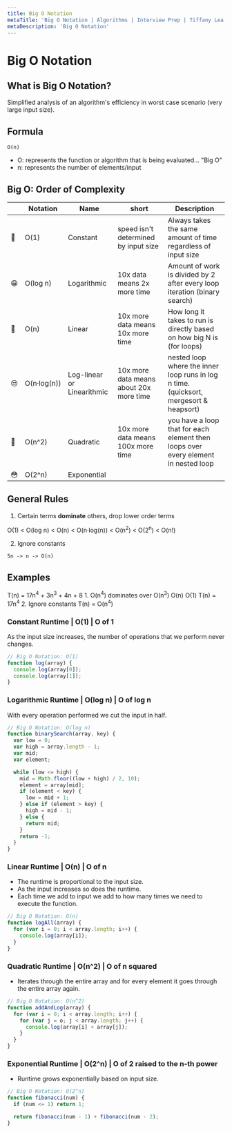 ```yaml
---
title: Big O Notation
metaTitle: 'Big O Notation | Algorithms | Interview Prep | Tiffany Lea'
metaDescription: 'Big O Notation'
---
```


# Big O Notation
## What is Big O Notation?

Simplified analysis of an algorithm's efficiency in worst case scenario (very large input size).

## Formula

```
O(n)
```

- O: represents the function or algorithm that is being evaluated... "Big O"
- n: represents the number of elements/input

## Big O: Order of Complexity

|     | Notation    | Name                       | short                                   | Description                                                                            |
| --- | ----------- | -------------------------- | --------------------------------------- | -------------------------------------------------------------------------------------- |
| 🤩  | O(1)        | Constant                   | speed isn't determined by input size    | Always takes the same amount of time regardless of input size                          |
| 😁  | O(log n)    | Logarithmic                | 10x data means 2x more time             | Amount of work is divided by 2 after every loop iteration (binary search)              |
| 🙂  | O(n)        | Linear                     | 10x more data means 10x more time       | How long it takes to run is directly based on how big N is (for loops)                 |
| 😒  | O(n·log(n)) | Log-linear or Linearithmic | 10x more data means about 20x more time | nested loop where the inner loop runs in log n time. (quicksort, mergesort & heapsort) |
| 😬  | O(n^2)      | Quadratic                  | 10x more data means 100x more time      | you have a loop that for each element then loops over every element in nested loop     |
| 😳  | O(2^n)      | Exponential                |                                         |                                                                                        |

## General Rules

1. Certain terms **dominate** others, drop lower order terms

<CodeWithHtml>
  O(1) &lt; O(log n) &lt; O(n) &lt; O(n·log(n)) &lt; O(n<sup>2</sup>) &lt; O(2<sup>n</sup>) &lt;
  O(n!)
</CodeWithHtml>

2. Ignore constants

```
5n -> n -> O(n)
```

## Examples

<CodeWithHtml>
  T(n) = 17n<sup>4</sup> + 3n<sup>3</sup> + 4n + 8
</CodeWithHtml>
1. O(n<sup>4</sup>) dominates over O(n<sup>3</sup>) O(n) O(1)
<CodeWithHtml>
  T(n) = 17n<sup>4</sup>
</CodeWithHtml>
2. Ignore constants
<CodeWithHtml>
  T(n) = O(n<sup>4</sup>)
</CodeWithHtml>

### Constant Runtime | O(1) | O of 1

As the input size increases, the number of operations that we perform never changes.

```javascript
// Big O Notation: O(1)
function log(array) {
  console.log(array[0]);
  console.log(array[1]);
}
```

### Logarithmic Runtime | O(log n) | O of log n

With every operation performed we cut the input in half.

```javascript
// Big O Notation: O(log n)
function binarySearch(array, key) {
  var low = 0;
  var high = array.length - 1;
  var mid;
  var element;

  while (low <= high) {
    mid = Math.floor((low + high) / 2, 10);
    element = array[mid];
    if (element < key) {
      low = mid + 1;
    } else if (element > key) {
      high = mid - 1;
    } else {
      return mid;
    }
    return -1;
  }
}
```

### Linear Runtime | O(n) | O of n

- The runtime is proportional to the input size.
- As the input increases so does the runtime.
- Each time we add to input we add to how many times we need to execute the function.

```javascript
// Big O Notation: O(n)
function logAll(array) {
  for (var i = 0; i < array.length; i++) {
    console.log(array[i]);
  }
}
```

### Quadratic Runtime | O(n^2) | O of n squared

- Iterates through the entire array and for every element it goes through the entire array again.

```javascript
// Big O Notation: O(n^2)
function addAndLog(array) {
  for (var i = 0; i < array.length; i++) {
    for (var j = o; j < array.length; j++) {
      console.log(array[i] + array[j]);
    }
  }
}
```

### Exponential Runtime | O(2^n) | O of 2 raised to the n-th power

- Runtime grows exponentially based on input size.

```javascript
// Big O Notation: O(2^n)
function fibonacci(num) {
  if (num <= 1) return 1;

  return fibonacci(num - 1) + fibonacci(num - 2);
}
```
